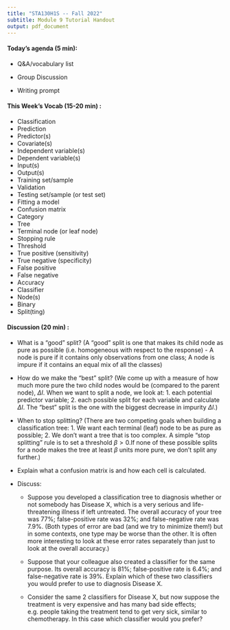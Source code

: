 ```yaml
---
title: "STA130H1S -- Fall 2022"
subtitle: Module 9 Tutorial Handout
output: pdf_document
---
```


#### Today's agenda (5 min):  

- Q&A/vocabulary list

- Group Discussion

- Writing prompt

#### This Week's Vocab (15-20 min) : 

- Classification
- Prediction
- Predictor(s)
- Covariate(s)
- Independent variable(s)
- Dependent variable(s)
- Input(s)
- Output(s)
- Training set/sample
- Validation
- Testing set/sample (or test set)
- Fitting a model
- Confusion matrix
- Category
- Tree
- Terminal node (or leaf node)
- Stopping rule
- Threshold
- True positive (sensitivity)
- True negative (specificity)
- False positive
- False negative
- Accuracy
- Classifier
- Node(s)
- Binary
- Split(ting)

#### Discussion (20 min) :


- What is a “good” split?
(A “good” split is one that makes its child node as pure as possible (i.e. homogeneous with respect to the response) - A node is pure if it contains only observations from one class; A node is impure if it contains an equal mix of all the classes)

-  How do we make the “best” split?
(We come up with a measure of how much more pure the two child nodes would be (compared to the parent node), $\Delta I$. When we want to split a node, we look at: 1. each potential predictor variable; 2. each possible split for each variable and calculate $\Delta I$. The “best” split is the one with the biggest decrease in impurity $\Delta I$.)

- When to stop splitting?
(There are two competing goals when building a classification tree: 1. We want each terminal (leaf) node to be as pure as possible; 2. We don’t want a tree that is too complex. A simple “stop splitting” rule is to set a threshold $\beta > 0$.If none of these possible splits for a node makes the tree at least $\beta$ units more pure, we don’t split any further.)

- Explain what a confusion matrix is and how each cell is calculated.

- Discuss:
  - Suppose you developed a classification tree to diagnosis whether or not somebody has Disease X, which is a very serious and life-threatening illness if left untreated. The overall accuracy of your tree was 77%; false-positive rate was 32%; and false-negative rate was 7.9%. (Both types of error are bad (and we try to minimize them!) but in some contexts, one type may be worse than the other. It is often more interesting to look at these error rates separately than just to look at the overall accuracy.)


  - Suppose that your colleague also created a classifier for the same purpose. Its overall accuracy is 81%; false-positive rate is 6.4%; and false-negative rate is 39%. Explain which of these two classifiers you would prefer to use to diagnosis Disease X. 
  
  
  - Consider the same 2 classifiers for Disease X, but now suppose the treatment is very expensive and has many bad side effects; e.g. people taking the treatment tend to get very sick, similar to chemotherapy. In this case which classifier would you prefer?



